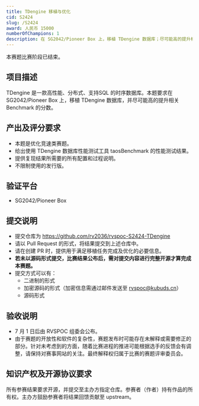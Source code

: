 ```yaml
---
title: TDengine 移植与优化
cid: S2424
slug: /S2424
award: 人民币 15000
numberOfChampions: 1
description: 在 SG2042/Pioneer Box 上，移植 TDengine 数据库；尽可能高的提升相关 Benchmark 的分数。
---
```



<ChallengesMetaInDoc />


<AdmonitionTypeNote>
本赛题比赛阶段已结束。
</AdmonitionTypeNote>

## 项目描述

TDengine 是一款高性能、分布式、支持SQL 的时序数据库。本题要求在 SG2042/Pioneer Box 上，移植 TDengine 数据库，并尽可能高的提升相关 Benchmark 的分数。

## 产出及评分要求

- 本题是优化竞速类赛题。
- 给出使用 TDengine 数据库性能测试工具 taosBenchmark 的性能测试结果。
- 提供复现结果所需要的所有配置和过程说明。
- 不限制使用的发行版。

## 验证平台

- SG2042/Pioneer Box

## 提交说明

- 提交仓库为 https://github.com/rv2036/rvspoc-S2424-TDengine
- 请以 Pull Request 的形式，将结果提交到上述仓库中。
- 请在创建 PR 时，提供用于满足移植任务完成及优化的必要信息。
- **若未以源码形式提交，比赛结果公布后，需对提交内容进行完整开源才算完成本赛题。**
- 提交方式可以有：
  - 二进制的形式
  - 加密源码的形式（加密信息需通过邮件发送至 rvspoc@kubuds.cn）
  - 源码形式

## 验收说明

- 7 月 1 日后由 RVSPOC 组委会公布。
- 由于赛题的开放性和软件的复杂性，赛题发布时可能存在未解释或需要修正的部分。针对未考虑到的方面，随着比赛进程的推进可能根据选手的反馈会有调整，请保持对赛事网站的关注。最终解释权归属于比赛的赛题评审委员会。

## 知识产权及开源协议要求

所有参赛结果要求开源，并提交至主办方指定仓库。参赛者（作者）持有作品的所有权。主办方鼓励参赛者将结果回馈贡献至 upstream。
